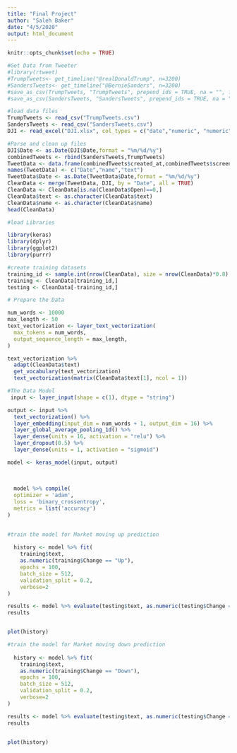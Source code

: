 ```yaml
---
title: "Final Project"
author: "Saleh Baker"
date: "4/5/2020"
output: html_document
---
```


```r
knitr::opts_chunk$set(echo = TRUE)
```

```r
#Get Data from Tweeter
#library(rtweet)
#TrumpTweets<- get_timeline("@realDonaldTrump", n=3200)
#SandersTweets<- get_timeline("@BernieSanders", n=3200)
#save_as_csv(TrumpTweets, "TrumpTweets", prepend_ids = TRUE, na = "", fileEncoding = "UTF-8")
#save_as_csv(SandersTweets, "SandersTweets", prepend_ids = TRUE, na = "", fileEncoding = "UTF-8") 
```

```r
#load data files
TrumpTweets <- read_csv("TrumpTweets.csv")
SandersTweets <- read_csv("SandersTweets.csv")
DJI <- read_excel("DJI.xlsx", col_types = c("date","numeric", "numeric", "numeric", "numeric","numeric", "numeric", "text"))
```

```r
#Parse and clean up files
DJI$Date <- as.Date(DJI$Date,format = "%m/%d/%y")
combinedTweets <- rbind(SandersTweets,TrumpTweets)
TweetData <- data.frame(combinedTweets$created_at,combinedTweets$screen_name,combinedTweets$text)
names(TweetData) <- c("Date","name","text")
TweetData$Date <- as.Date(TweetData$Date,format = "%m/%d/%y")
CleanData <- merge(TweetData, DJI, by = "Date", all = TRUE)
CleanData <- CleanData[is.na(CleanData$Open)==0,]
CleanData$text <- as.character(CleanData$text)
CleanData$name <- as.character(CleanData$name)
head(CleanData)
```


```r
#load Libraries

library(keras)
library(dplyr)
library(ggplot2)
library(purrr)

#create training datasets
training_id <- sample.int(nrow(CleanData), size = nrow(CleanData)*0.8)
training <- CleanData[training_id,]
testing <- CleanData[-training_id,]

# Prepare the Data 

num_words <- 10000
max_length <- 50
text_vectorization <- layer_text_vectorization(
  max_tokens = num_words, 
  output_sequence_length = max_length, 
)

text_vectorization %>% 
  adapt(CleanData$text)
  get_vocabulary(text_vectorization)
  text_vectorization(matrix(CleanData$text[1], ncol = 1))
```

```r
#The Data Model
 input <- layer_input(shape = c(1), dtype = "string")

output <- input %>% 
  text_vectorization() %>% 
  layer_embedding(input_dim = num_words + 1, output_dim = 16) %>%
  layer_global_average_pooling_1d() %>%
  layer_dense(units = 16, activation = "relu") %>%
  layer_dropout(0.5) %>% 
  layer_dense(units = 1, activation = "sigmoid")

model <- keras_model(input, output)
  
  
  
  model %>% compile(
  optimizer = 'adam',
  loss = 'binary_crossentropy',
  metrics = list('accuracy')
)
  
```

```r
#train the model for Market moving up prediction
  
  history <- model %>% fit(
    training$text,
    as.numeric(training$Change == "Up"),
    epochs = 100,
    batch_size = 512,
    validation_split = 0.2,
    verbose=2
)

results <- model %>% evaluate(testing$text, as.numeric(testing$Change == "Up"), verbose = 0)
results


plot(history)

```


```r
#train the model for Market moving down prediction
  
  history <- model %>% fit(
    training$text,
    as.numeric(training$Change == "Down"),
    epochs = 100,
    batch_size = 512,
    validation_split = 0.2,
    verbose=2
)

results <- model %>% evaluate(testing$text, as.numeric(testing$Change == "Down"), verbose = 0)
results


plot(history)
```

